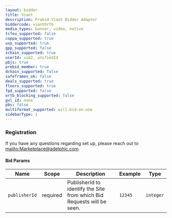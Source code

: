 ```yaml
---
layout: bidder
title: Viant
description: Prebid Viant Bidder Adapter
biddercode: viantOrtb
media_types: banner, video, native
tcfeu_supported: false
coppa_supported: true
usp_supported: true
gpp_supported: false
schain_supported: true
userId: uid2, unifiedId
pbjs: true
prebid_member: true
dchain_supported: false
safeframes_ok: false
deals_supported: true
floors_supported: true
fpd_supported: false
ortb_blocking_supported: false
gvl_id: none
pbs: false
multiformat_supported: will-bid-on-one
sidebarType: 1
---
```


### Registration

If you have any questions regarding set up, please reach out to [mailto:Marketplace@adelphic.com](Marketplace@adelphic.com).

#### Bid Params


| Name                | Scope    | Description                                                                                                                                                                   | Example                                               | Type             |
|---------------------|----------|-------------------------------------------------------------------------------------------------------------------------------------------------------------------------------|-------------------------------------------------------|------------------|
| `publisherId`       | required | PublisherId to identify the Site from which Bid Requests will be seen.                                                                                                        | `12345`                                               | `integer`         |
